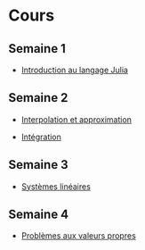 # Cours

## Semaine 1

- [Introduction au langage Julia](cours/julia.html)

## Semaine 2

- [Interpolation et approximation](cours/interpolation.html)

- [Intégration](cours/integration.html)

## Semaine 3

- [Systèmes linéaires](cours/linear.html)

## Semaine 4

- [Problèmes aux valeurs propres](cours/eigen.html)

<!-- ## Semaine 5

- [Équations non linéaires](cours/nonlinear.html)

## Semaine 6

- [Équations différentielles ordinaires](cours/odes.html) -->
